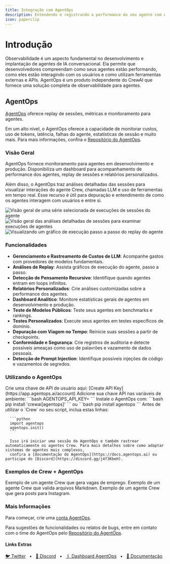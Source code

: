 ```yaml
---
title: Integração com AgentOps
description: Entendendo e registrando a performance do seu agente com AgentOps.
icon: paperclip
---
```


# Introdução

Observabilidade é um aspecto fundamental no desenvolvimento e implantação de agentes de IA conversacional. Ela permite que desenvolvedores compreendam como seus agentes estão performando, 
como eles estão interagindo com os usuários e como utilizam ferramentas externas e APIs. 
AgentOps é um produto independente do CrewAI que fornece uma solução completa de observabilidade para agentes.

## AgentOps

[AgentOps](https://agentops.ai/?=crew) oferece replay de sessões, métricas e monitoramento para agentes.

Em um alto nível, o AgentOps oferece a capacidade de monitorar custos, uso de tokens, latência, falhas do agente, estatísticas de sessão e muito mais. 
Para mais informações, confira o [Repositório do AgentOps](https://github.com/AgentOps-AI/agentops).

### Visão Geral

AgentOps fornece monitoramento para agentes em desenvolvimento e produção. 
Disponibiliza um dashboard para acompanhamento de performance dos agentes, replay de sessões e relatórios personalizados.

Além disso, o AgentOps traz análises detalhadas das sessões para visualizar interações do agente Crew, chamadas LLM e uso de ferramentas em tempo real. 
Esse recurso é útil para depuração e entendimento de como os agentes interagem com usuários e entre si.

![Visão geral de uma série selecionada de execuções de sessões do agente](https://raw.githubusercontent.com/AgentOps-AI/agentops/refs/heads/main/docs/images/overview.png)
![Visão geral das análises detalhadas de sessões para examinar execuções de agentes](https://raw.githubusercontent.com/AgentOps-AI/agentops/refs/heads/main/docs/images/session-waterfall.png)
![Visualizando um gráfico de execução passo a passo do replay do agente](https://raw.githubusercontent.com/AgentOps-AI/agentops/refs/heads/main/docs/images/session-graph.png)

### Funcionalidades

- **Gerenciamento e Rastreamento de Custos de LLM**: Acompanhe gastos com provedores de modelos fundamentais.
- **Análises de Replay**: Assista gráficos de execução do agente, passo a passo.
- **Detecção de Pensamento Recursivo**: Identifique quando agentes entram em loops infinitos.
- **Relatórios Personalizados**: Crie análises customizadas sobre a performance dos agentes.
- **Dashboard Analítico**: Monitore estatísticas gerais de agentes em desenvolvimento e produção.
- **Teste de Modelos Públicos**: Teste seus agentes em benchmarks e rankings.
- **Testes Personalizados**: Execute seus agentes em testes específicos de domínio.
- **Depuração com Viagem no Tempo**: Reinicie suas sessões a partir de checkpoints.
- **Conformidade e Segurança**: Crie registros de auditoria e detecte possíveis ameaças como uso de palavrões e vazamento de dados pessoais.
- **Detecção de Prompt Injection**: Identifique possíveis injeções de código e vazamentos de segredos.

### Utilizando o AgentOps

<Steps>
   <Step title="Crie uma Chave de API">
      Crie uma chave de API de usuário aqui: [Create API Key](https://app.agentops.ai/account)
   </Step>
   <Step title="Configure seu Ambiente">
      Adicione sua chave API nas variáveis de ambiente:
      ```bash
      AGENTOPS_API_KEY=<YOUR_AGENTOPS_API_KEY>
      ```
   </Step>
   <Step title="Instale o AgentOps">
      Instale o AgentOps com:
      ```bash
      pip install 'crewai[agentops]'
      ```
      ou
      ```bash
      pip install agentops
      ```
   </Step>
   <Step title="Inicialize o AgentOps">
      Antes de utilizar o `Crew` no seu script, inclua estas linhas:

      ```python
      import agentops
      agentops.init()
      ```

      Isso irá iniciar uma sessão do AgentOps e também rastrear automaticamente os agentes Crew. Para mais detalhes sobre como adaptar sistemas de agentes mais complexos, 
      confira a [documentação do AgentOps](https://docs.agentops.ai) ou participe do [Discord](https://discord.gg/j4f3KbeH).
   </Step>
</Steps>

### Exemplos de Crew + AgentOps

<CardGroup cols={3}>
  <Card
  title="Vaga de Emprego"
  color="#F3A78B"
  href="https://github.com/joaomdmoura/crewAI-examples/tree/main/job-posting"
  icon="briefcase"
    iconType="solid"
  >
    Exemplo de um agente Crew que gera vagas de emprego.
  </Card>
  <Card
    title="Validador de Markdown"
    color="#F3A78B"
    href="https://github.com/joaomdmoura/crewAI-examples/tree/main/markdown_validator"
    icon="markdown"
      iconType="solid"
    >
         Exemplo de um agente Crew que valida arquivos Markdown.
    </Card>
    <Card
    title="Post no Instagram"
    color="#F3A78B"
    href="https://github.com/joaomdmoura/crewAI-examples/tree/main/instagram_post"
    icon="square-instagram"
      iconType="brands"
    >
      Exemplo de um agente Crew que gera posts para Instagram.
  </Card>
</CardGroup>

### Mais Informações

Para começar, crie uma [conta AgentOps](https://agentops.ai/?=crew).

Para sugestões de funcionalidades ou relatos de bugs, entre em contato com o time do AgentOps pelo [Repositório do AgentOps](https://github.com/AgentOps-AI/agentops).

#### Links Extras

<a href="https://twitter.com/agentopsai/">🐦 Twitter</a>
<span>&nbsp;&nbsp;•&nbsp;&nbsp;</span>
<a href="https://discord.gg/JHPt4C7r">📢 Discord</a>
<span>&nbsp;&nbsp;•&nbsp;&nbsp;</span>
<a href="https://app.agentops.ai/?=crew">🖇️ Dashboard AgentOps</a>
<span>&nbsp;&nbsp;•&nbsp;&nbsp;</span>
<a href="https://docs.agentops.ai/introduction">📙 Documentação</a>